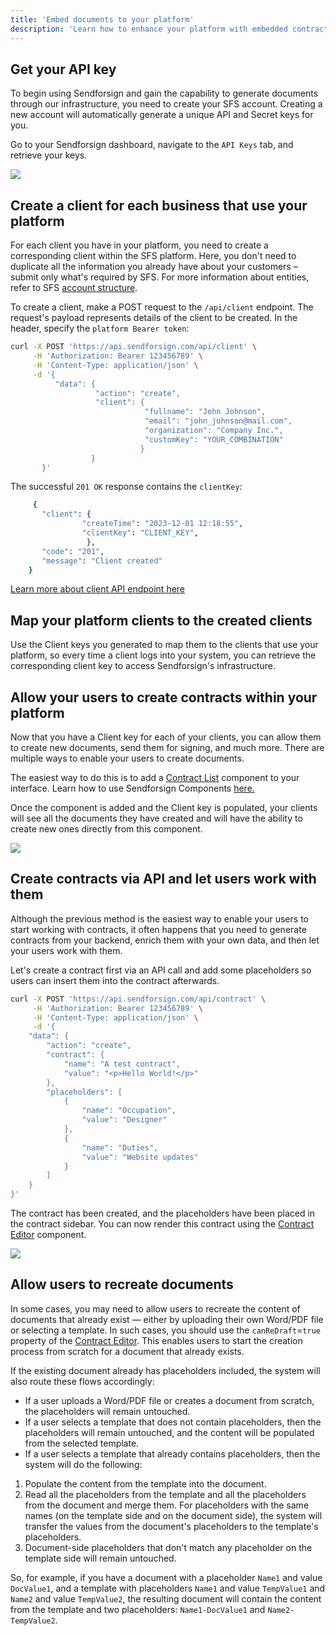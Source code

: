 ```yaml
---
title: 'Embed documents to your platform'
description: 'Learn how to enhance your platform with embedded contracts.'
---
```


## Get your API key

To begin using Sendforsign and gain the capability to generate documents through our infrastructure, 
you need to create your SFS account. Creating a new account will automatically generate a unique API and Secret keys for you.

Go to your Sendforsign dashboard, navigate to the `API Keys` tab, and retrieve your keys.

<Frame caption="API key">
  <img src="/usecase/img/1.png" />
</Frame>

## Create a client for each business that use your platform

For each client you have in your platform, you need to create a corresponding client within the 
SFS platform. Here, you don't need to duplicate all the information you already have about your 
customers – submit only what's required by SFS. For more information about entities, refer to 
SFS [account structure](/api-reference/structure).

To create a client, make a POST request to the `/api/client` endpoint. 
The request's payload represents details of the client to be created. In the header, specify the `platform Bearer token`:

```bash cURL
curl -X POST 'https://api.sendforsign.com/api/client' \
     -H 'Authorization: Bearer 123456789' \
     -H 'Content-Type: application/json' \
     -d '{ 
		  "data": {
				   "action": "create",
				   "client": {
							  "fullname": "John Johnson",
							  "email": "john_johnson@mail.com",
							  "organization": "Company Inc.",
							  "customKey": "YOUR_COMBINATION"
						     }
				  }
       }'
```

The successful `201 OK` response contains the `clientKey`:

```bash JSON
     {
       "client": {
                "createTime": "2023-12-01 12:18:55",
                "clientKey": "CLIENT_KEY",
                 },
       "code": "201",
       "message": "Client created"
    }
```

[Learn more about client API endpoint here](/api-reference/client/create)

## Map your platform clients to the created clients

Use the Client keys you generated to map them to the clients that use your platform, 
so every time a client logs into your system, you can retrieve the corresponding client key 
to access Sendforsign's infrastructure.

## Allow your users to create contracts within your platform

Now that you have a Client key for each of your clients, you can allow them to create new documents, 
send them for signing, and much more. There are multiple ways to enable your users to create documents.

The easiest way to do this is to add a [Contract List](/sdk/components/contractlist) component to your interface. Learn how to use 
Sendforsign Components [here.](/sdk/introsdk)

Once the component is added and the Client key is populated, your clients will see all the documents they have 
created and will have the ability to create new ones directly from this component.

<Frame caption="Contract List">
  <img src="/sdk/img/list.png" />
</Frame>

## Create contracts via API and let users work with them

Although the previous method is the easiest way to enable your users to start working with contracts,
it often happens that you need to generate contracts from your backend, enrich them with your own data, and 
then let your users work with them.

Let's create a contract first via an API call and add some placeholders so users can 
insert them into the contract afterwards.


```bash cURL
curl -X POST 'https://api.sendforsign.com/api/contract' \
     -H 'Authorization: Bearer 123456789' \
     -H 'Content-Type: application/json' \
     -d '{
    "data": {
        "action": "create",
        "contract": {
            "name": "A test contract",
            "value": "<p>Hello World!</p>"
        },
        "placeholders": [
            {
                "name": "Occupation",
                "value": "Designer"
            },
            {
                "name": "Duties",
                "value": "Website updates"
            }
        ]
    }
}'
```

The contract has been created, and the placeholders have been placed in the contract sidebar.
You can now render this contract using the [Contract Editor](/sdk/components/contracteditor) component.

<Frame caption="Placeholders">
  <img src="/usecase/img/8.png" />
</Frame>

## Allow users to recreate documents

In some cases, you may need to allow users to recreate the content of documents that already exist — 
either by uploading their own Word/PDF file or selecting a template. 
In such cases, you should use the `canReDraft`=`true` property of the [Contract Editor](/sdk/components/contracteditor). 
This enables users to start the creation process from scratch for a document that already exists.

If the existing document already has placeholders included, the system will also route these flows accordingly:

- If a user uploads a Word/PDF file or creates a document from scratch, the placeholders will remain untouched.
- If a user selects a template that does not contain placeholders, then the placeholders will remain untouched, 
and the content will be populated from the selected template.
- If a user selects a template that already contains placeholders, then the system will do the following:
1. Populate the content from the template into the document.
2. Read all the placeholders from the template and all the placeholders from the document and merge them. For 
placeholders with the same names (on the template side and on the document side), the system will transfer the 
values from the document's placeholders to the template's placeholders.
3. Document-side placeholders that don't match any placeholder on the template side will remain untouched.


So, for example, if you have a document with a placeholder `Name1` and value `DocValue1`, and a template with placeholders 
`Name1` and value `TempValue1` and `Name2` and value `TempValue2`, the resulting document will contain the content from the template and 
two placeholders: `Name1-DocValue1` and `Name2-TempValue2`.

